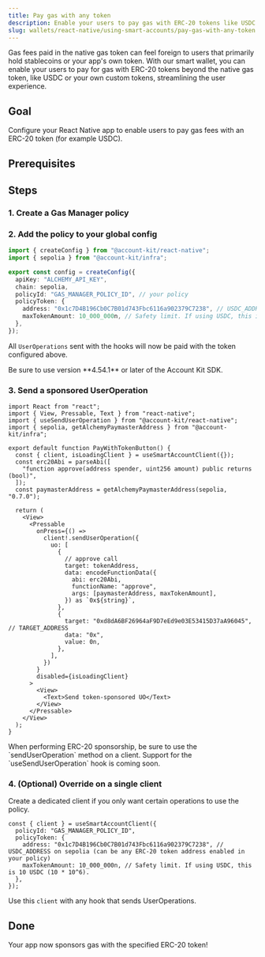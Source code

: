 ```yaml
---
title: Pay gas with any token
description: Enable your users to pay gas with ERC-20 tokens like USDC via Gas Manager
slug: wallets/react-native/using-smart-accounts/pay-gas-with-any-token
---
```


Gas fees paid in the native gas token can feel foreign to users that primarily hold stablecoins or your app's own token. With our smart wallet, you can enable your users to pay for gas with ERC-20 tokens beyond the native gas token, like USDC or your own custom tokens, streamlining the user experience.

<Markdown src="../../../shared/sponsor-gas-erc20-how-it-works.mdx" />

## Goal

Configure your React Native app to enable users to pay gas fees with an ERC-20 token (for example USDC).

## Prerequisites

<Markdown src="../../../shared/sponsor-gas-erc20-prerequisites.mdx" />

## Steps

### 1. Create a Gas Manager policy

<Markdown src="../../../shared/sponsor-gas-erc20-create-policy.mdx" />

### 2. Add the policy to your global config

```ts twoslash config.ts
import { createConfig } from "@account-kit/react-native";
import { sepolia } from "@account-kit/infra";

export const config = createConfig({
  apiKey: "ALCHEMY_API_KEY",
  chain: sepolia,
  policyId: "GAS_MANAGER_POLICY_ID", // your policy
  policyToken: {
    address: "0x1c7D4B196Cb0C7B01d743Fbc6116a902379C7238", // USDC_ADDRESS on sepolia (can be any ERC-20 token address enabled in your policy)
    maxTokenAmount: 10_000_000n, // Safety limit. If using USDC, this is 10 USDC (10 * 10^6).
  },
});
```

All `UserOperations` sent with the hooks will now be paid with the token configured above.

<Warning>
  Be sure to use version **4.54.1** or later of the Account Kit SDK.
</Warning>

### 3. Send a sponsored UserOperation

```tsx twoslash
import React from "react";
import { View, Pressable, Text } from "react-native";
import { useSendUserOperation } from "@account-kit/react-native";
import { sepolia, getAlchemyPaymasterAddress } from "@account-kit/infra";

export default function PayWithTokenButton() {
  const { client, isLoadingClient } = useSmartAccountClient({});
  const erc20Abi = parseAbi([
    "function approve(address spender, uint256 amount) public returns (bool)",
  ]);
  const paymasterAddress = getAlchemyPaymasterAddress(sepolia, "0.7.0");

  return (
    <View>
      <Pressable
        onPress={() =>
          client!.sendUserOperation({
            uo: [
              {
                // approve call
                target: tokenAddress,
                data: encodeFunctionData({
                  abi: erc20Abi,
                  functionName: "approve",
                  args: [paymasterAddress, maxTokenAmount],
                }) as `0x${string}`,
              },
              {
                target: "0xd8dA6BF26964aF9D7eEd9e03E53415D37aA96045", // TARGET_ADDRESS
                data: "0x",
                value: 0n,
              },
            ],
          })
        }
        disabled={isLoadingClient}
      >
        <View>
          <Text>Send token-sponsored UO</Text>
        </View>
      </Pressable>
    </View>
  );
}
```

<Tip>
  When performing ERC-20 sponsorship, be sure to use the `sendUserOperation`
  method on a client. Support for the `useSendUserOperation` hook is coming
  soon.
</Tip>

### 4. (Optional) Override on a single client

Create a dedicated client if you only want certain operations to use the policy.

```tsx twoslash
const { client } = useSmartAccountClient({
  policyId: "GAS_MANAGER_POLICY_ID",
  policyToken: {
    address: "0x1c7D4B196Cb0C7B01d743Fbc6116a902379C7238", // USDC_ADDRESS on sepolia (can be any ERC-20 token address enabled in your policy)
    maxTokenAmount: 10_000_000n, // Safety limit. If using USDC, this is 10 USDC (10 * 10^6).
  },
});
```

Use this `client` with any hook that sends UserOperations.

## Done

Your app now sponsors gas with the specified ERC-20 token!
